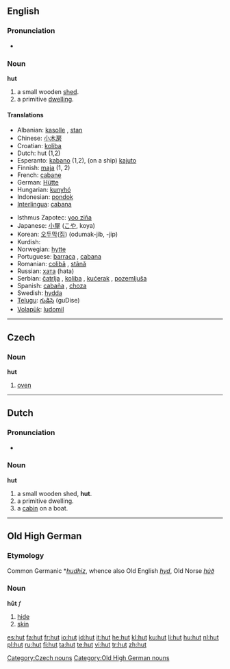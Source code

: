 {{see|Hut}}
==English==

===Pronunciation===
*{{audio|en-us-hut.ogg|Audio (US)}}

===Noun===
'''hut'''

# a small wooden [[shed]].
# a primitive [[dwelling]].

====Translations====
{{top}}
*Albanian: [[kasolle]] {{f}}, [[stan]] {{m}}
*Chinese: [[小木房]]
*Croatian: [[koliba]] {{f}}
*Dutch: hut {{f}} (1,2)
*Esperanto: [[kabano]] (1,2), (on a ship) [[kajuto]]
*Finnish: [[maja]] (1, 2)
*French: [[cabane]] {{f}}
*German: [[Hütte]] {{f}}
*Hungarian: [[kunyhó]]
*Indonesian: [[pondok]]
*[[Interlingua]]: [[cabana]]
{{mid}}
*Isthmus Zapotec: [[yoo ziña]]
*Japanese: [[小屋]] ([[こや]], koya)
*Korean: [[오두막]]([[집]]) (odumak-jib, -jip)
*Kurdish: {{KUchar|[[کووخ]]}}
*Norwegian: [[hytte]]
*Portuguese: [[barraca]] {{f}}, [[cabana]] {{f}}
*Romanian: [[colibă]] {{f}}, [[stână]] {{f}}
*Russian: [[хата]] {{f}} (hata)
*Serbian: [[čatrlja]] {{f}}, [[koliba]] {{f}}, [[kućerak]] {{m}}, [[pozemljuša]] {{f}}
*Spanish: [[cabaña]] {{f}}, [[choza]] {{f}}
*Swedish: [[hydda]] {{c}}
*[[Telugu]]: [[గుడిసె]] (guDise)
*[[Volapük]]: [[ludomil]]
{{bottom}}

----

==Czech==



===Noun===
'''hut'''

# [[oven]]

[[Category:Czech nouns]]

----

==Dutch==

===Pronunciation===
*{{audio|Nl-hut.ogg|audio}}

===Noun===
'''hut'''

# a small wooden shed, '''hut'''.
# a primitive dwelling.
# a [[cabin]] on a boat.

----

==Old High German==

===Etymology===
Common Germanic *''[[hudhiz]]'', whence also Old English ''[[hyd]]'', Old Norse ''[[húð]]''

===Noun===
'''hūt''' ''f''

# [[hide]]
# [[skin]]

[[Category:Old High German nouns]]

[[es:hut]]
[[fa:hut]]
[[fr:hut]]
[[io:hut]]
[[id:hut]]
[[it:hut]]
[[he:hut]]
[[kl:hut]]
[[ku:hut]]
[[li:hut]]
[[hu:hut]]
[[nl:hut]]
[[pl:hut]]
[[ru:hut]]
[[fi:hut]]
[[ta:hut]]
[[te:hut]]
[[vi:hut]]
[[tr:hut]]
[[zh:hut]]